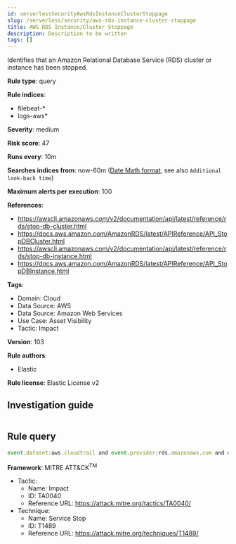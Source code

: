 ```yaml
---
id: serverlessSecurityAwsRdsInstanceClusterStoppage
slug: /serverless/security/aws-rds-instance-cluster-stoppage
title: AWS RDS Instance/Cluster Stoppage
description: Description to be written
tags: []
---
```


<div id="aws-rds-instance-cluster-stoppage"></div>

Identifies that an Amazon Relational Database Service (RDS) cluster or instance has been stopped.

**Rule type**: query

**Rule indices**: 

* filebeat-*
* logs-aws*

**Severity**: medium

**Risk score**: 47

**Runs every**: 10m

**Searches indices from**: now-60m ([Date Math format](((ref))/common-options.html#date-math), see also <DocLink id="serverlessSecurityRulesUiCreate" section="set-the-rules-schedule">`Additional look-back time`</DocLink>)

**Maximum alerts per execution**: 100

**References**: 

* https://awscli.amazonaws.com/v2/documentation/api/latest/reference/rds/stop-db-cluster.html
* https://docs.aws.amazon.com/AmazonRDS/latest/APIReference/API_StopDBCluster.html
* https://awscli.amazonaws.com/v2/documentation/api/latest/reference/rds/stop-db-instance.html
* https://docs.aws.amazon.com/AmazonRDS/latest/APIReference/API_StopDBInstance.html

**Tags**: 

* Domain: Cloud
* Data Source: AWS
* Data Source: Amazon Web Services
* Use Case: Asset Visibility
* Tactic: Impact

**Version**: 103

**Rule authors**: 

* Elastic

**Rule license**: Elastic License v2

## Investigation guide

```markdown

```

## Rule query

```js
event.dataset:aws.cloudtrail and event.provider:rds.amazonaws.com and event.action:(StopDBCluster or StopDBInstance) and event.outcome:success

```

**Framework**: MITRE ATT&CK<sup>TM</sup>

* Tactic:
    * Name: Impact
    * ID: TA0040
    * Reference URL: https://attack.mitre.org/tactics/TA0040/
* Technique:
    * Name: Service Stop
    * ID: T1489
    * Reference URL: https://attack.mitre.org/techniques/T1489/

